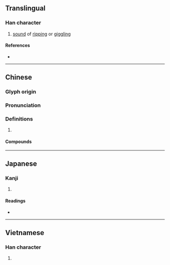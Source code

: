 {{character info}}
==Translingual==

===Han character===
{{Han char|rn=30|rad=口|as=07|sn=10|four=64031|canj=RGLC|ids=⿰口赤}}

# [[sound]] of [[rip]]ping or [[giggling]]

====References====
* {{Han ref|kx=0190.120|dkj=03645|dj=0409.290|hdz=10625.010|uh=54E7|ud=21735|bh=D0F4|bd=53492}}

----

==Chinese==
{{zh-forms}}

===Glyph origin===
{{Han compound|口|赤|t1=mouth|ls=psc|c1=s|c2=p|tr2=-}}

===Pronunciation===
{{zh-pron
|m=chī
|c=ci1
|cat=
}}

===Definitions===
{{zh-hanzi}}

# {{rfdef|zh}}

====Compounds====
{{zh-der|噗哧|哧溜|吭哧|撲哧}}

----

==Japanese==

===Kanji===
{{ja-kanji|grade=|rs=口07}}

# {{rfdef|ja|sort=口07}}

====Readings====
* {{ja-readings|on=[[か]] (ka), [[け]] (ke), [[せき]] (seki)|kun=[[ものみ]] (monomi)}}

----

==Vietnamese==

===Han character===
{{vi-readings|reading=xích|rs=口07}}

# {{rfdef|vi|sort=口07}}